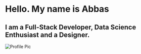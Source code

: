 # Hello. My name is Abbas
## I am a Full-Stack Developer, Data Science Enthusiast and a Designer.

![Profile Pic](https://i.imgur.com/2D7TdPl.jpg)

<Socials name="linkedin" link="https://linkedin.com/in/abbas-mj" />
<Socials name="github" link="https://github.com/iam-abbas" />
<Socials name="twitter" link="https://twitter.com/abbasmj_" />

